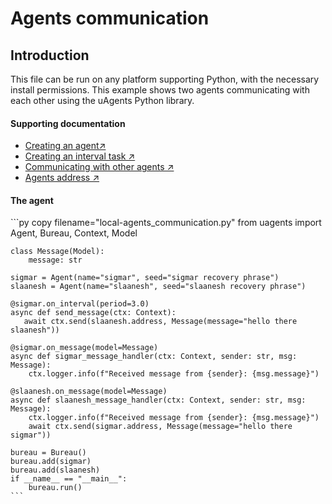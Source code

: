 
# Agents communication

## Introduction

This file can be run on any platform supporting Python, with the necessary install permissions. This example shows two agents communicating with each other using the uAgents Python library.

#### Supporting documentation

- [Creating an agent↗️](/guides/agents/create-a-uagent)
- [Creating an interval task ↗️](/guides/agents/interval-task)
- [Communicating with other agents ↗️](/guides/agents/communicating-with-other-agents)
- [Agents address ↗️](/guides/agents/getting-started/getting-uagent-address)

#### The agent
<CodeGroup hasCopy isLocalHostedFile>
    ```py copy filename="local-agents_communication.py"
    from uagents import Agent, Bureau, Context, Model

    class Message(Model):
        message: str

    sigmar = Agent(name="sigmar", seed="sigmar recovery phrase")
    slaanesh = Agent(name="slaanesh", seed="slaanesh recovery phrase")

    @sigmar.on_interval(period=3.0)
    async def send_message(ctx: Context):
       await ctx.send(slaanesh.address, Message(message="hello there slaanesh"))

    @sigmar.on_message(model=Message)
    async def sigmar_message_handler(ctx: Context, sender: str, msg: Message):
        ctx.logger.info(f"Received message from {sender}: {msg.message}")

    @slaanesh.on_message(model=Message)
    async def slaanesh_message_handler(ctx: Context, sender: str, msg: Message):
        ctx.logger.info(f"Received message from {sender}: {msg.message}")
        await ctx.send(sigmar.address, Message(message="hello there sigmar"))

    bureau = Bureau()
    bureau.add(sigmar)
    bureau.add(slaanesh)
    if __name__ == "__main__":
        bureau.run()
    ```
</CodeGroup>